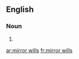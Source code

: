 ==English==

===Noun===
{{head|en|plural|head=[[mirror]] [[will]]s}}

# {{plural of|mirror will|lang=en}}

[[ar:mirror wills]]
[[fr:mirror wills]]